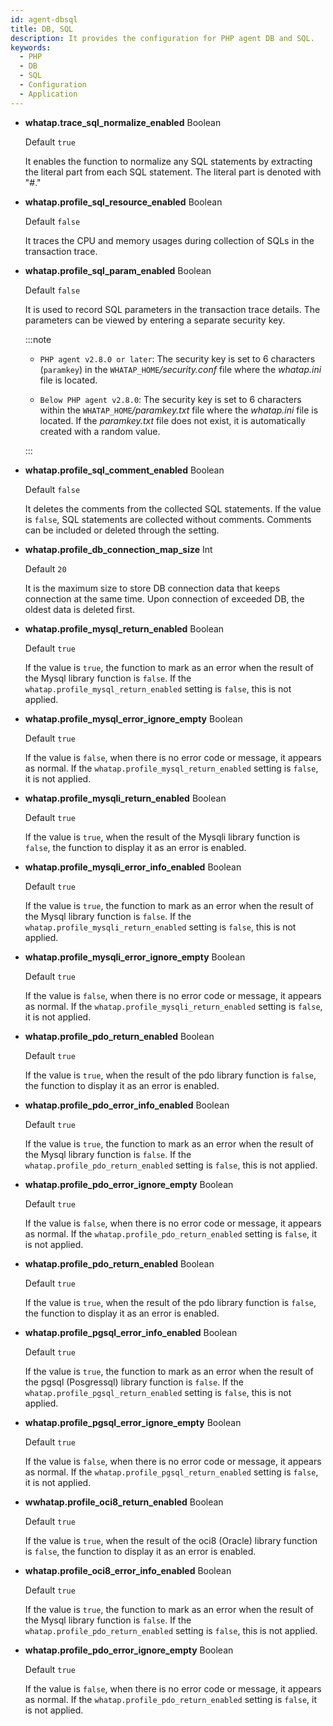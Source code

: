 ```yaml
---
id: agent-dbsql
title: DB, SQL
description: It provides the configuration for PHP agent DB and SQL.
keywords:
  - PHP
  - DB
  - SQL
  - Configuration
  - Application
---
```



- **whatap.trace_sql_normalize_enabled** <span class='type'>Boolean</span>

  Default `true`

  It enables the function to normalize any SQL statements by extracting the literal part from each SQL statement. The literal part is denoted with "#."

- **whatap.profile_sql_resource_enabled** <span class='type'>Boolean</span>

  Default `false`

  It traces the CPU and memory usages during collection of SQLs in the transaction trace.

- **whatap.profile_sql_param_enabled** <span class='type'>Boolean</span><ScrollToLink anchor='profile-sql-param' />

  Default `false`

  It is used to record SQL parameters in the transaction trace details. The parameters can be viewed by entering a separate security key.

  :::note

  - <code class="my">PHP agent v2.8.0 or later</code>: The security key is set to 6 characters (`paramkey`) in the `WHATAP_HOME`*/security.conf* file where the *whatap.ini* file is located.

  - <code class="my">Below PHP agent v2.8.0</code>: The security key is set to 6 characters within the `WHATAP_HOME`*/paramkey.txt* file where the *whatap.ini* file is located. If the *paramkey.txt* file does not exist, it is automatically created with a random value.

  :::

- **whatap.profile_sql_comment_enabled** <span class='type'>Boolean</span>

  Default `false`

  It deletes the comments from the collected SQL statements. If the value is `false`, SQL statements are collected without comments. Comments can be included or deleted through the setting.

- **whatap.profile_db_connection_map_size** <span class='type'>Int</span>

  Default `20`

  It is the maximum size to store DB connection data that keeps connection at the same time. Upon connection of exceeded DB, the oldest data is deleted first.

  <Phprestartapply />

- **whatap.profile_mysql_return_enabled** <span class='type'>Boolean</span>

  Default `true`

  If the value is `true`, the function to mark as an error when the result of the Mysql library function is `false`. If the `whatap.profile_mysql_return_enabled` setting is `false`, this is not applied.

- **whatap.profile_mysql_error_ignore_empty** <span class='type'>Boolean</span>

  Default `true`

  If the value is `false`, when there is no error code or message, it appears as normal. If the `whatap.profile_mysql_return_enabled` setting is `false`, it is not applied.

- **whatap.profile_mysqli_return_enabled** <span class='type'>Boolean</span>

  Default `true`

  If the value is `true`, when the result of the Mysqli library function is `false`, the function to display it as an error is enabled.

- **whatap.profile_mysqli_error_info_enabled** <span class='type'>Boolean</span>

  Default `true`

  If the value is `true`, the function to mark as an error when the result of the Mysql library function is `false`. If the `whatap.profile_mysqli_return_enabled` setting is `false`, this is not applied.

- **whatap.profile_mysqli_error_ignore_empty** <span class='type'>Boolean</span>

  Default `true`

  If the value is `false`, when there is no error code or message, it appears as normal. If the `whatap.profile_mysqli_return_enabled` setting is `false`, it is not applied.

- **whatap.profile_pdo_return_enabled** <span class='type'>Boolean</span>

  Default `true`

  If the value is `true`, when the result of the pdo library function is `false`, the function to display it as an error is enabled.

- **whatap.profile_pdo_error_info_enabled** <span class='type'>Boolean</span>

  Default `true`

  If the value is `true`, the function to mark as an error when the result of the Mysql library function is `false`. If the `whatap.profile_pdo_return_enabled` setting is `false`, this is not applied.

- **whatap.profile_pdo_error_ignore_empty** <span class='type'>Boolean</span>

  Default `true`

  If the value is `false`, when there is no error code or message, it appears as normal. If the `whatap.profile_pdo_return_enabled` setting is `false`, it is not applied.

- **whatap.profile_pdo_return_enabled** <span class='type'>Boolean</span>

  Default `true`

  If the value is `true`, when the result of the pdo library function is `false`, the function to display it as an error is enabled.

- **whatap.profile_pgsql_error_info_enabled** <span class='type'>Boolean</span>

  Default `true`

  If the value is `true`, the function to mark as an error when the result of the pgsql (Posgressql) library function is `false`. If the `whatap.profile_pgsql_return_enabled` setting is `false`, this is not applied.

- **whatap.profile_pgsql_error_ignore_empty** <span class='type'>Boolean</span>

  Default `true`

  If the value is `false`, when there is no error code or message, it appears as normal. If the `whatap.profile_pgsql_return_enabled` setting is `false`, it is not applied.

- **wwhatap.profile_oci8_return_enabled** <span class='type'>Boolean</span>

  Default `true`

  If the value is `true`, when the result of the oci8 (Oracle) library function is `false`, the function to display it as an error is enabled.

- **whatap.profile_oci8_error_info_enabled** <span class='type'>Boolean</span>

  Default `true`

  If the value is `true`, the function to mark as an error when the result of the Mysql library function is `false`. If the `whatap.profile_pdo_return_enabled` setting is `false`, this is not applied.

- **whatap.profile_pdo_error_ignore_empty** <span class='type'>Boolean</span>

  Default `true`

  If the value is `false`, when there is no error code or message, it appears as normal. If the `whatap.profile_pdo_return_enabled` setting is `false`, it is not applied.

